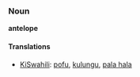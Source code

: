 ===Noun===
'''antelope'''

====Translations====
*[[KiSwahili]]: [[pofu]], [[kulungu]], [[pala hala]]